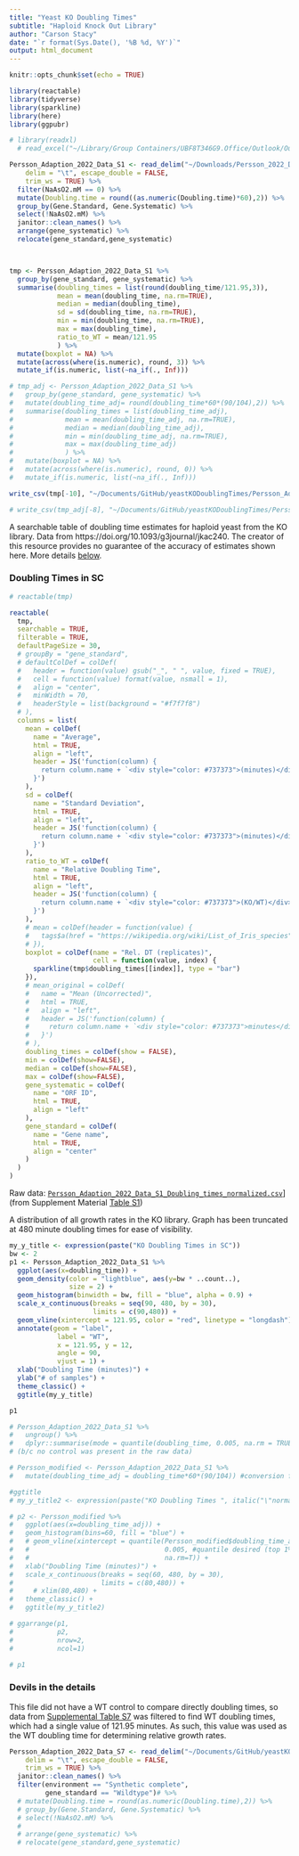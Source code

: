 ```yaml
---
title: "Yeast KO Doubling Times"
subtitle: "Haploid Knock Out Library"
author: "Carson Stacy"
date: "`r format(Sys.Date(), '%B %d, %Y')`"
output: html_document
---
```


<!-- # add a column ratio relative to wildtype -->
<!-- # also data for the wildtype -->
<!-- # was in SC, not YPD so need to change that. -->
<!-- # Boone and Andrews lab did the SGA approach (double deletions). Can look them up -->
<!-- sites.utoronto.ca/boonelab -->

```r
knitr::opts_chunk$set(echo = TRUE)
```

```r
library(reactable)
library(tidyverse)
library(sparkline)
library(here)
library(ggpubr)
```

```r
# library(readxl)
  # read_excel("~/Library/Group Containers/UBF8T346G9.Office/Outlook/Outlook 15 Profiles/Main Profile/Files/S0/1/Attachments/Persson_Adaption_2022_Data_S1_Dose_response[5017317].xlsx") 

Persson_Adaption_2022_Data_S1 <- read_delim("~/Downloads/Persson_2022_Data_S1.tsv", 
    delim = "\t", escape_double = FALSE, 
    trim_ws = TRUE) %>%
  filter(NaAsO2.mM == 0) %>% 
  mutate(Doubling.time = round((as.numeric(Doubling.time)*60),2)) %>%
  group_by(Gene.Standard, Gene.Systematic) %>%
  select(!NaAsO2.mM) %>%
  janitor::clean_names() %>%
  arrange(gene_systematic) %>%
  relocate(gene_standard,gene_systematic)



tmp <- Persson_Adaption_2022_Data_S1 %>%
  group_by(gene_standard, gene_systematic) %>%
  summarise(doubling_times = list(round(doubling_time/121.95,3)),
            mean = mean(doubling_time, na.rm=TRUE),
            median = median(doubling_time),
            sd = sd(doubling_time, na.rm=TRUE),
            min = min(doubling_time, na.rm=TRUE),
            max = max(doubling_time),
            ratio_to_WT = mean/121.95
            ) %>%
  mutate(boxplot = NA) %>% 
  mutate(across(where(is.numeric), round, 3)) %>%
  mutate_if(is.numeric, list(~na_if(., Inf)))

# tmp_adj <- Persson_Adaption_2022_Data_S1 %>%
#   group_by(gene_standard, gene_systematic) %>%
#   mutate(doubling_time_adj= round(doubling_time*60*(90/104),2)) %>%
#   summarise(doubling_times = list(doubling_time_adj),
#             mean = mean(doubling_time_adj, na.rm=TRUE),
#             median = median(doubling_time_adj),
#             min = min(doubling_time_adj, na.rm=TRUE),
#             max = max(doubling_time_adj)
#             ) %>%
#   mutate(boxplot = NA) %>% 
#   mutate(across(where(is.numeric), round, 0)) %>%
#   mutate_if(is.numeric, list(~na_if(., Inf)))

write_csv(tmp[-10], "~/Documents/GitHub/yeastKODoublingTimes/Persson_Adaption_2022_Data_S1_Doubling_times.csv")

# write_csv(tmp_adj[-8], "~/Documents/GitHub/yeastKODoublingTimes/Persson_Adaption_2022_Data_S1_Doubling_times_normalized.csv")
```


A searchable table of doubling time estimates for haploid yeast from the KO library. Data from https://doi.org/10.1093/g3journal/jkac240. The creator of this resource provides no guarantee of the accuracy of estimates shown here. More details [below](#devils-in-the-details).


### Doubling Times in SC

```r
# reactable(tmp)

reactable(
  tmp,
  searchable = TRUE,
  filterable = TRUE,
  defaultPageSize = 30,
  # groupBy = "gene_standard",
  # defaultColDef = colDef(
  #   header = function(value) gsub("_", " ", value, fixed = TRUE),
  #   cell = function(value) format(value, nsmall = 1),
  #   align = "center",
  #   minWidth = 70,
  #   headerStyle = list(background = "#f7f7f8")
  # ),
  columns = list(
    mean = colDef(
      name = "Average",
      html = TRUE,
      align = "left",
      header = JS('function(column) {
        return column.name + `<div style="color: #737373">(minutes)</div>`
      }')
    ),
    sd = colDef(
      name = "Standard Deviation",
      html = TRUE,
      align = "left",
      header = JS('function(column) {
        return column.name + `<div style="color: #737373">(minutes)</div>`
      }')
    ),
    ratio_to_WT = colDef(
      name = "Relative Doubling Time",
      html = TRUE,
      align = "left",
      header = JS('function(column) {
        return column.name + `<div style="color: #737373">(KO/WT)</div>`
      }')
    ),
    # mean = colDef(header = function(value) {
    #   tags$a(href = "https://wikipedia.org/wiki/List_of_Iris_species", value)
    # }),
    boxplot = colDef(name = "Rel. DT (replicates)", 
                     cell = function(value, index) {
      sparkline(tmp$doubling_times[[index]], type = "bar")
    }),
    # mean_original = colDef(
    #   name = "Mean (Uncorrected)",
    #   html = TRUE,
    #   align = "left",
    #   header = JS('function(column) {
    #     return column.name + `<div style="color: #737373">minutes</div>`
    #   }')
    # ),
    doubling_times = colDef(show = FALSE),
    min = colDef(show=FALSE),
    median = colDef(show=FALSE),
    max = colDef(show=FALSE),
    gene_systematic = colDef(
      name = "ORF ID",
      html = TRUE,
      align = "left"
    ),
    gene_standard = colDef(
      name = "Gene name",
      html = TRUE,
      align = "center"
    )
  )
)


```
Raw data: [`Persson_Adaption_2022_Data_S1_Doubling_times_normalized.csv`](Persson_Adaption_2022_Data_S1_Doubling_times_normalized.csv)] (from Supplement Material [Table S1](https://data.mendeley.com/datasets/r5kz3kj6f2/1))


A distribution of all growth rates in the KO library. Graph has been truncated at 480 minute doubling times for ease of visibility.

```r
my_y_title <- expression(paste("KO Doubling Times in SC"))
bw <- 2
p1 <- Persson_Adaption_2022_Data_S1 %>%
  ggplot(aes(x=doubling_time)) +
  geom_density(color = "lightblue", aes(y=bw * ..count..),
               size = 2) +
  geom_histogram(binwidth = bw, fill = "blue", alpha = 0.9) +
  scale_x_continuous(breaks = seq(90, 480, by = 30),
                     limits = c(90,480)) +
  geom_vline(xintercept = 121.95, color = "red", linetype = "longdash") + #WT doubling time
  annotate(geom = "label",
            label = "WT",
            x = 121.95, y = 12,
            angle = 90, 
            vjust = 1) +
  xlab("Doubling Time (minutes)") +
  ylab("# of samples") +
  theme_classic() +
  ggtitle(my_y_title)

p1
```

<!-- Calculation for a *normalized* growth rate here, to convert to a liquid media growth rate -->
```r
# Persson_Adaption_2022_Data_S1 %>%
#   ungroup() %>%
#   dplyr::summarise(mode = quantile(doubling_time, 0.005, na.rm = TRUE)*60) # top 0.05% growth quantile of all mutants 
# (b/c no control was present in the raw data)
```



```r
# Persson_modified <- Persson_Adaption_2022_Data_S1 %>%
#   mutate(doubling_time_adj = doubling_time*60*(90/104)) #conversion from median 104 min doubling time (value inspired from this paper and Levy, 2012) to 90 minute (default for BY haploid in YPD)

#ggtitle
# my_y_title2 <- expression(paste("KO Doubling Times ", italic("\"normalized\""), " to liquid media"))

# p2 <- Persson_modified %>%
#   ggplot(aes(x=doubling_time_adj)) +
#   geom_histogram(bins=60, fill = "blue") +
#   # geom_vline(xintercept = quantile(Persson_modified$doubling_time_adj,
#   #                                  0.005, #quantile desired (top 1%, gives DT ~= 91 min)
#   #                                  na.rm=T)) +
#   xlab("Doubling Time (minutes)") +
#   scale_x_continuous(breaks = seq(60, 480, by = 30),
#                      limits = c(80,480)) +
#     # xlim(80,480) +
#   theme_classic() +
#   ggtitle(my_y_title2)

# ggarrange(p1,
#           p2, 
#           nrow=2, 
#           ncol=1)

# p1
```

### Devils in the details

This file did not have a WT control to compare directly doubling times, so data from [Supplemental Table S7](https://data.mendeley.com/datasets/r5kz3kj6f2/1/files/ac6e1bf4-4be2-4c52-90df-4b810f7920dd) was filtered to find WT doubling times, which had a single value of 121.95 minutes. As such, this value was used as the WT doubling time for determining relative growth rates.


```r
Persson_Adaption_2022_Data_S7 <- read_delim("~/Documents/GitHub/yeastKODoublingTimes/Persson_Adaption_2022_Data_S7_Doubling_times.tsv", 
    delim = "\t", escape_double = FALSE, 
    trim_ws = TRUE) %>%
  janitor::clean_names() %>%
  filter(environment == "Synthetic complete",
         gene_standard == "Wildtype")# %>% 
  # mutate(Doubling.time = round(as.numeric(Doubling.time),2)) %>%
  # group_by(Gene.Standard, Gene.Systematic) %>%
  # select(!NaAsO2.mM) %>%
  # 
  # arrange(gene_systematic) %>%
  # relocate(gene_standard,gene_systematic)
```



